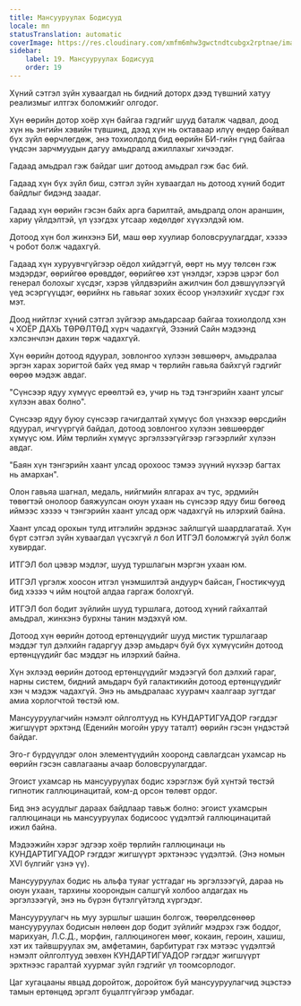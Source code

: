 ```yaml
---
title: Мансууруулах Бодисууд
locale: mn
statusTranslation: automatic
coverImage: https://res.cloudinary.com/xmfm6mhw3gwctndtcubgx2rptnae/image/upload/v1741354419/small_cover_la_gran_rebelion_28716e29d2.webp
sidebar:
    label: 19. Мансууруулах Бодисууд
    order: 19
---
```

Хүний сэтгэл зүйн хуваагдал нь бидний доторх дээд түвшний хатуу реализмыг илтгэх боломжийг олгодог.

Хүн өөрийн дотор хоёр хүн байгаа гэдгийг шууд баталж чадвал, доод хүн нь энгийн хэвийн түвшинд, дээд хүн нь октаваар илүү өндөр байвал бүх зүйл өөрчлөгдөж, энэ тохиолдолд бид өөрийн БИ-гийн гүнд байгаа үндсэн зарчмуудын дагуу амьдралд ажиллахыг хичээдэг.

Гадаад амьдрал гэж байдаг шиг дотоод амьдрал гэж бас бий.

Гадаад хүн бүх зүйл биш, сэтгэл зүйн хуваагдал нь дотоод хүний бодит байдлыг бидэнд заадаг.

Гадаад хүн өөрийн гэсэн байх арга барилтай, амьдралд олон араншин, хариу үйлдэлтэй, үл үзэгдэх утсаар хөдөлдөг хүүхэлдэй юм.

Дотоод хүн бол жинхэнэ БИ, маш өөр хуулиар боловсруулагддаг, хэзээ ч робот болж чадахгүй.

Гадаад хүн хуруувчгүйгээр оёдол хийдэггүй, өөрт нь муу төлсөн гэж мэдэрдэг, өөрийгөө өрөвддөг, өөрийгөө хэт үнэлдэг, хэрэв цэрэг бол генерал болохыг хүсдэг, хэрэв үйлдвэрийн ажилчин бол дэвшүүлээгүй үед эсэргүүцдэг, өөрийнх нь гавьяаг зохих ёсоор үнэлэхийг хүсдэг гэх мэт.

Доод нийтлэг хүний сэтгэл зүйгээр амьдарсаар байгаа тохиолдолд хэн ч ХОЁР ДАХЬ ТӨРӨЛТӨД хүрч чадахгүй, Эзэний Сайн мэдээнд хэлсэнчлэн дахин төрж чадахгүй.

Хүн өөрийн дотоод ядуурал, зовлонгоо хүлээн зөвшөөрч, амьдралаа эргэн харах зоригтой байх үед ямар ч төрлийн гавьяа байхгүй гэдгийг өөрөө мэдэж авдаг.

"Сүнсээр ядуу хүмүүс ерөөлтэй еэ, учир нь тэд тэнгэрийн хаант улсыг хүлээн авах болно".

Сүнсээр ядуу буюу сүнсээр гачигдалтай хүмүүс бол үнэхээр өөрсдийн ядуурал, ичгүүргүй байдал, дотоод зовлонгоо хүлээн зөвшөөрдөг хүмүүс юм. Ийм төрлийн хүмүүс эргэлзээгүйгээр гэгээрлийг хүлээн авдаг.

"Баян хүн тэнгэрийн хаант улсад орохоос тэмээ зүүний нүхээр багтах нь амархан".

Олон гавьяа шагнал, медаль, нийгмийн ялгарах ач тус, эрдмийн төвөгтэй онолоор баяжуулсан оюун ухаан нь сүнсээр ядуу биш бөгөөд иймээс хэзээ ч тэнгэрийн хаант улсад орж чадахгүй нь илэрхий байна.

Хаант улсад орохын тулд итгэлийн эрдэнэс зайлшгүй шаардлагатай. Хүн бүрт сэтгэл зүйн хуваагдал үүсэхгүй л бол ИТГЭЛ боломжгүй зүйл болж хувирдаг.

ИТГЭЛ бол цэвэр мэдлэг, шууд туршлагын мэргэн ухаан юм.

ИТГЭЛ үргэлж хоосон итгэл үнэмшилтэй андуурч байсан, Гностикчууд бид хэзээ ч ийм ноцтой алдаа гаргаж болохгүй.

ИТГЭЛ бол бодит зүйлийн шууд туршлага, дотоод хүний гайхалтай амьдрал, жинхэнэ бурхны танин мэдэхүй юм.

Дотоод хүн өөрийн дотоод ертөнцүүдийг шууд мистик туршлагаар мэддэг тул дэлхийн гадаргуу дээр амьдарч буй бүх хүмүүсийн дотоод ертөнцүүдийг бас мэддэг нь илэрхий байна.

Хүн эхлээд өөрийн дотоод ертөнцүүдийг мэдээгүй бол дэлхий гараг, нарны систем, бидний амьдарч буй галактикийн дотоод ертөнцүүдийг хэн ч мэдэж чадахгүй. Энэ нь амьдралаас хуурамч хаалгаар зугтдаг амиа хорлогчтой төстэй юм.

Мансууруулагчийн нэмэлт ойлголтууд нь КУНДАРТИГУАДОР гэгддэг жигшүүрт эрхтэнд (Еденийн могойн уруу таталт) өөрийн гэсэн үндэстэй байдаг.

Эго-г бүрдүүлдэг олон элементүүдийн хооронд савлагдсан ухамсар нь өөрийн гэсэн савлагааны ачаар боловсруулагддаг.

Эгоист ухамсар нь мансууруулах бодис хэрэглэж буй хүнтэй төстэй гипнотик галлюцинацитай, ком-д орсон төлөвт ордог.

Бид энэ асуудлыг дараах байдлаар тавьж болно: эгоист ухамсрын галлюцинаци нь мансууруулах бодисоос үүдэлтэй галлюцинацитай ижил байна.

Мэдээжийн хэрэг эдгээр хоёр төрлийн галлюцинаци нь КУНДАРТИГУАДОР гэгддэг жигшүүрт эрхтэнээс үүдэлтэй. (Энэ номын XVI бүлгийг үзнэ үү).

Мансууруулах бодис нь альфа туяаг устгадаг нь эргэлзээгүй, дараа нь оюун ухаан, тархины хоорондын салшгүй холбоо алдагдах нь эргэлзээгүй, энэ нь бүрэн бүтэлгүйтэлд хүргэдэг.

Мансууруулагч нь муу зуршлыг шашин болгож, төөрөлдсөнөөр мансууруулах бодисын нөлөөн дор бодит зүйлийг мэдрэх гэж боддог, марихуан, Л.С.Д., морфин, галлюциноген мөөг, кокаин, героин, хашиш, хэт их тайвшруулах эм, амфетамин, барбитурат гэх мэтээс үүдэлтэй нэмэлт ойлголтууд зөвхөн КУНДАРТИГУАДОР гэгддэг жигшүүрт эрхтнээс гаралтай хуурмаг зүйл гэдгийг үл тоомсорлодог.

Цаг хугацааны явцад доройтож, доройтож буй мансууруулагчид эцэстээ тамын ертөнцөд эргэлт буцалтгүйгээр умбадаг.
